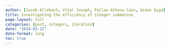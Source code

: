 ```yaml
---
author: [Jacob Allebach, Vital Joseph, Pallas-Athena Cain, Aidan Dyga]
title: Investigating the efficiency of integer summation
page-layout: full
categories: [post, integers, iteration]
date: "2024-03-22"
date-format: long
toc: true
---
```


